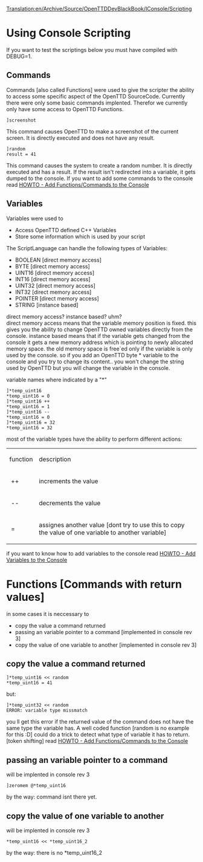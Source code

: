 [[Translation:en/Archive/Source/OpenTTDDevBlackBook/IConsole/Scripting]]
=Using Console Scripting=

If you want to test the scriptings below you must have compiled with DEBUG=1.

==Commands==
Commands [also called Functions] were used to give the scripter the ability to access some specific aspect of the OpenTTD SourceCode. Currently there were only some basic commands implented. Therefor we currently only have some access to OpenTTD Functions.

<pre>
]screenshot
</pre>
This command causes OpenTTD to make a screenshot of the current screen. It is directly executed and does not have any result.

<pre>
]random
result = 41
</pre>

This command causes the system to create a random number. It is directly executed and has a result. If the result isn't redirected into a variable, it gets dumped to the console. If you want to add some commands to the console read [[en/Archive/Source/OpenTTDDevBlackBook/IConsole/AddFunctions|HOWTO - Add Functions/Commands to the Console]]

==Variables==
Variables were used to
* Access OpenTTD defined C++ Variables
* Store some information which is used by your script

The ScriptLanguage can handle the following types of Variables:
* BOOLEAN [direct memory access]
* BYTE [direct memory access]
* UINT16 [direct memory access]
* INT16 [direct memory access]
* UINT32 [direct memory access]
* INT32 [direct memory access]
* POINTER [direct memory access]
* STRING [instance based]

direct memory access? instance based? uhm? <br>
direct memory access means that the variable memory position is fixed. this gives you the ability to change OpenTTD owned variables directly from the console.
instance based means that if the variable gets changed from the console it gets a new memory address which is pointing to newly allocated memory space. the old memory space is free`ed only if the variable is only used by the console. so if you add an OpenTTD byte * variable to the console and you try to change its content.. you won't change the string used by OpenTTD but you will change the variable in the console.

variable names where indicated by a "*" 

<pre>
]*temp_uint16
*temp_uint16 = 0
]*temp_uint16 ++
*temp_uint16 = 1
]*temp_uint16 --
*temp_uint16 = 0
]*temp_uint16 = 32
*temp_uint16 = 32
</pre>

most of the variable types have the ability to perform different actions:

{|
| function || description
|-
|&nbsp;++ || increments the value
|-
|&nbsp;-- || decrements the value
|-
|&nbsp;= || assignes another value [dont try to use this to copy the value of one variable to another variable]
|}

if you want to know how to add variables to the console read [[en/Archive/Source/OpenTTDDevBlackBook/IConsole/AddVariables|HOWTO - Add Variables to the Console]]

=Functions [Commands with return values]=
in some cases it is neccessary to
* copy the value a command returned
* passing an variable pointer to a command [implemented in console rev 3]
* copy the value of one variable to another [implemented in console rev 3]

==copy the value a command returned==
<pre>
]*temp_uint16 << random
*temp_uint16 = 41
</pre>
but:
<pre>
]*temp_uint32 << random
ERROR: variable type missmatch
</pre>
you ll get this error if the returned value of the command does not have the same type the variable has. A well coded function [random is no example for this :D] could do a trick to detect what type of variable it has to return. [token shifting] read [[en/Archive/Source/OpenTTDDevBlackBook/IConsole/AddFunctions|HOWTO - Add Functions/Commands to the Console]]

==passing an variable pointer to a command==
<warning>will be implented in console rev 3</warning>
<pre>
]zeromem @*temp_uint16
</pre>
by the way: command isnt there yet.
==copy the value of one variable to another==
<warning>will be implented in console rev 3</warning>
<pre>
*temp_uint16 << *temp_uint16_2
</pre>
by the way: there is no *temp_uint16_2